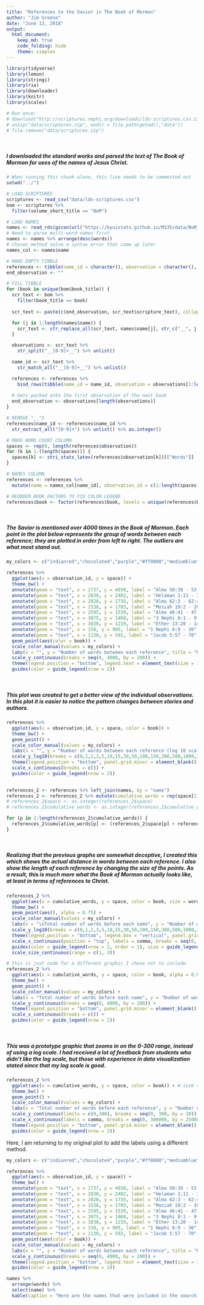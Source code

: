 ```yaml
---
title: "References to the Savior in The Book of Mormon"
author: "Jim Greene"
date: "June 13, 2018"
output:
  html_document:
    keep_md: true
    code_folding: hide
    theme: simplex
---
```


```r
library(tidyverse)
library(lemon)
library(stringi)
library(rio)
library(downloader)
library(knitr)
library(scales)

# Run once:
# download("http://scriptures.nephi.org/downloads/lds-scriptures.csv.zip", "data/scriptures.zip", mode = "wb")
# unzip("data/scriptures.zip", exdir = file.path(getwd(),"data"))
# file.remove("data/scriptures.zip")

```

</br>

##### I downloaded the standard works and parsed the text of The Book of Mormon for uses of the names of Jesus Christ.
```r
# When running this chunk alone, this line needs to be commented out
setwd("../")

# LOAD SCRIPTURES
scriptures <- read_csv("data/lds-scriptures.csv")
bom <- scriptures %>% 
  filter(volume_short_title == "BoM")

# LOAD NAMES
names <- read_rds(gzcon(url("https://byuistats.github.io/M335/data/BoM_SaviorNames.rds")))
# Need to parse multi-word names first
names <- names %>% arrange(desc(words))
# Chosen method solve a syntax error that came up later
names_col <- names$name

# MAKE EMPTY TIBBLE
references <- tibble(name_id = character(), observation = character(), book = character())
end_observation <- ""

# FILL TIBBLE
for (book in unique(bom$book_title)) {
  scr_text <- bom %>% 
    filter(book_title == book)
  
  scr_text <- paste(c(end_observation, scr_text$scripture_text), collapse = " ")

  for (j in 1:length(names$name)) {
    scr_text <- str_replace_all(scr_text, names$name[j], str_c("__", j, "__"))
  }

  observations <- scr_text %>% 
    str_split("__[0-9]+__") %>% unlist()

  name_id <- scr_text %>% 
    str_match_all("__[0-9]+__") %>% unlist()

  references <- references %>% 
    bind_rows(tibble(name_id = name_id, observation = observations[1:length(observations) - 1], book = book))
  
  # Gets packed onto the first observation of the next book
  end_observation <- observations[length(observations)]
}

# REMOVE "__"S
references$name_id <- references$name_id %>% 
  str_extract_all("[0-9]+") %>% unlist() %>% as.integer() 

# MAKE WORD COUNT COLUMN
spaces <- rep(0, length(references$observation))
for (k in 1:(length(spaces))) {
  spaces[k] <- stri_stats_latex(references$observation[k])[["Words"]]
}

# NAMES COLUMN
references <- references %>% 
  mutate(name = names_col[name_id], observation_id = c(1:length(spaces)), space = spaces)

# REORDER BOOK FACTORS TO FIX COLOR LEGEND
references$book <- factor(references$book, levels = unique(references$book))
```

</br>

##### The Savior is mentioned over 4000 times in the Book of Mormon. Each point in the plot below represents the group of words between each reference; they are plotted in order from left to right. The outliers are what most stand out.
```r
my_colors <- c("indianred","chocolate4","purple","#ff8800","mediumblue","#00d000","#bb0000","#229977","darkgoldenrod2","#cc33cc","olivedrab","#00cccc","darkmagenta","aquamarine3","#ee7539")

references %>% 
  ggplot(aes(x = observation_id, y = space)) +
  theme_bw() +
  annotate(geom = "text", x = 2737, y = 4038, label = "Alma 50:39 - 53:10", size = 2.5, hjust = 0) +
  annotate(geom = "text", x = 2830, y = 2402, label = "Helaman 1:11 - 3:20", size = 2.5, hjust = 0) +
  annotate(geom = "text", x = 2820, y = 1735, label = "Alma 62:3 - 62:41", size = 2.5, hjust = 0) +
  annotate(geom = "text", x = 1538, y = 1703, label = "Mosiah 19:2 - 20:21", size = 2.5, hjust = 1) +
  annotate(geom = "text", x = 2595, y = 1539, label = "Alma 46:41 - 47:36", size = 2.5, hjust = 1) +
  annotate(geom = "text", x = 3075, y = 1468, label = "3 Nephi 8:1 - 9:15", size = 2.5, hjust = 0) +
  annotate(geom = "text", x = 3830, y = 1219, label = "Ether 13:20 - 14:24", size = 2.5, hjust = 1) +
  annotate(geom = "text", x = 150, y = 905, label = "1 Nephi 8:9 - 36", size = 2.5, hjust = 0) +
  annotate(geom = "text", x = 1130, y = 592, label = "Jacob 5:57 - 70", size = 2.5, hjust = 1) +
  geom_point(aes(color = book)) +
  scale_color_manual(values = my_colors) +
  labs(x = "", y = "Number of words between each reference", title = "References to Jesus Christ in the Book of Mormon", color = "") +
  scale_y_continuous(breaks = seq(0, 4000, by = 200)) +
  theme(legend.position = "bottom", legend.text = element_text(size = 12)) +
  guides(color = guide_legend(nrow = 2))
```

</br>

##### This plot was created to get a better view of the individual observations. In this plot it is easier to notice the pattern changes between stories and authors.
```r
references %>% 
  ggplot(aes(x = observation_id, y = space, color = book)) +
  theme_bw() +
  geom_point() +
  scale_color_manual(values = my_colors) +
  labs(x = "", y = "Number of words between each reference (log 10 scale)", title = "References to Jesus Christ in the Book of Mormon", color = "") +
  scale_y_log10(breaks = c(0,1,2,3,5,10,15,30,50,100,150,300,500,1000,2000,3000,4000)) +
  theme(legend.position = "bottom", panel.grid.minor = element_blank(), legend.text = element_text(size = 12)) +
  scale_x_continuous(breaks = c()) +
  guides(color = guide_legend(nrow = 2))
  
```


```r
references_2 <- references %>% left_join(names, by = "name")
references_2 <- references_2 %>% mutate(cumulative_words = rep(space[1], length(space)))
# references_2$space <- as.integer(references_2$space)
# references_2$cumulative_words <- as.integer(references_2$cumulative_words)

for (p in 2:length(references_2$cumulative_words)) {
  references_2$cumulative_words[p] <- (references_2$space[p] + references_2$cumulative_words[p - 1] + references_2$words[p - 1])
}
```

</br>

##### Realizing that the previous graphs are somewhat deceptive, I created this which shows the actual distance in words between each reference. I also show the length of each reference by changing the size of the points. As a result, this is much more what the Book of Mormon actually looks like, at least in terms of references to Christ.
```r
references_2 %>% 
  ggplot(aes(x = cumulative_words, y = space, color = book, size = words)) +
  theme_bw() +
  geom_point(aes(), alpha = 0.75) +
  scale_color_manual(values = my_colors) +
  labs(x = "\nTotal number of words before each name", y = "Number of words between each reference (log 10 scale)", title = "References to Jesus Christ in the Book of Mormon", color = "", size = "Number of words in name") +
  scale_y_log10(breaks = c(0,1,2,3,5,10,15,30,50,100,150,300,500,1000,2000,3000,4000)) +
  theme(legend.position = "bottom", legend.box = "vertical", panel.grid.minor = element_blank(), legend.text = element_text(size = 12)) +
  scale_x_continuous(position = "top", labels = comma, breaks = seq(0, 300000, by = 25000)) +
  guides(color = guide_legend(nrow = 2, order = 1), size = guide_legend(order = 2)) +
  scale_size_continuous(range = c(1, 3))
```


```r
# this is just code for a different graphic I chose not to include.
references_2 %>% 
  ggplot(aes(x = cumulative_words, y = space, color = book, alpha = 0.05)) + # size = (words)
  theme_bw() +
  geom_point() +
  scale_color_manual(values = my_colors) +
  labs(x = "Total number of words before each name", y = "Number of words between each reference", title = "References to Jesus Christ in the Book of Mormon", color = "", size = "Number of words in reference") +
  scale_y_continuous(breaks = seq(0, 4000, by = 200)) +
  theme(legend.position = "bottom", panel.grid.minor = element_blank(), legend.text = element_text(size = 12)) +
  scale_x_continuous(breaks = c()) +
  guides(color = guide_legend(nrow = 2))
```

</br>

##### This was a prototype graphic that zooms in on the 0-300 range, instead of using a log scale. I had received a lot of feedback from students who didn't like the log scale, but those with experience in data visualization stated since that my log scale is good.
```r
references_2 %>% 
  ggplot(aes(x = cumulative_words, y = space, color = book)) + # size = (words)
  theme_bw() +
  geom_point() +
  scale_color_manual(values = my_colors) +
  labs(x = "Total number of words before each reference", y = "Number of words between each name", title = "References to Jesus Christ in the Book of Mormon", color = "", size = "Number of words in name") +
  scale_y_continuous(limits = c(0,300), breaks = seq(0, 300, by = 20)) +
  scale_x_continuous(labels = comma, breaks = seq(0, 300000, by = 25000)) +
  theme(legend.position = "bottom", panel.grid.minor = element_blank(), legend.text = element_text(size = 12)) +
  guides(color = guide_legend(nrow = 2))
```

Here, I am returning to my original plot to add the labels using a different method.
```r
my_colors <- c("indianred","chocolate4","purple","#ff8800","mediumblue","#00d000","#bb0000","#229977","darkgoldenrod2","#cc33cc","olivedrab","#00cccc","darkmagenta","aquamarine3","#ee7539")

references %>% 
  ggplot(aes(x = observation_id, y = space)) +
  theme_bw() +
  annotate(geom = "text", x = 2737, y = 4038, label = "Alma 50:39 - 53:10", size = 2.5, hjust = 0) +
  annotate(geom = "text", x = 2830, y = 2402, label = "Helaman 1:11 - 3:20", size = 2.5, hjust = 0) +
  annotate(geom = "text", x = 2820, y = 1735, label = "Alma 62:3 - 62:41", size = 2.5, hjust = 0) +
  annotate(geom = "text", x = 1538, y = 1703, label = "Mosiah 19:2 - 20:21", size = 2.5, hjust = 1) +
  annotate(geom = "text", x = 2595, y = 1539, label = "Alma 46:41 - 47:36", size = 2.5, hjust = 1) +
  annotate(geom = "text", x = 3075, y = 1468, label = "3 Nephi 8:1 - 9:15", size = 2.5, hjust = 0) +
  annotate(geom = "text", x = 3830, y = 1219, label = "Ether 13:20 - 14:24", size = 2.5, hjust = 1) +
  annotate(geom = "text", x = 150, y = 905, label = "1 Nephi 8:9 - 36", size = 2.5, hjust = 0) +
  annotate(geom = "text", x = 1130, y = 592, label = "Jacob 5:57 - 70", size = 2.5, hjust = 1) +
  geom_point(aes(color = book)) +
  scale_color_manual(values = my_colors) +
  labs(x = "", y = "Number of words between each reference", title = "References to Jesus Christ in the Book of Mormon", color = "") +
  scale_y_continuous(breaks = seq(0, 4000, by = 200)) +
  theme(legend.position = "bottom", legend.text = element_text(size = 12)) +
  guides(color = guide_legend(nrow = 2))
```


```r
names %>% 
  arrange(words) %>% 
  select(name) %>%
  kable(caption = "Here are the names that were included in the search:", row.names = 1:nrow(names))
```
